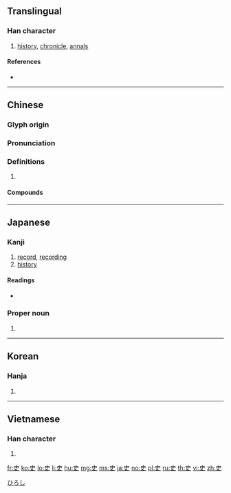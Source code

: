 {{also|吏|更}}
==Translingual==

===Han character===
{{Han char|rn=30|rad=口|as=02|sn=5|four=50006|canj=LK}}

# [[history]], [[chronicle]], [[annals]]

====References====
* {{Han ref|kx=0173.030|dkj=03249|dj=0384.040|hdz=10571.020|uh=53F2|ud=21490|bh=A576|bd=42358}}

----

==Chinese==
{{zh-forms}}

===Glyph origin===
{{Han etym}}

===Pronunciation===
{{zh-pron
|m=shǐ
|c=si2
|c-t=lhu2
|md=sṳ̄
|mn=sú
|mn-t=se2/su2
|mc=y
|oc=y
|cat=
}}

===Definitions===
{{zh-hanzi}}

# {{rfdef|zh}}

====Compounds====
{{zh-der|三史|二十五史|二十六史|二十四史|五代史|令史|仿連史紙|佞史|信史|修史|儒林外史|元史|元祕史|內史|六經皆史|別史|刺史|刺史天|北史|南史|南史氏|口述歷史|古史|史不絕書|史乘|史冊|史前史|史前時代|史可法|史奴比|史學|史官|史家|史密斯|史實|史思明|史懷哲|史文赫丁|史料|史晨碑|史書|史游|史無前例|史特勞斯|史瓦濟蘭|史筆|史籀|史籀篇|史籍|史蒂芬生|史記|史評|史詩|史賓塞 |史跡|史迪威|史通|史達林|史遷|史部|史鈔|史鑑|史館|史魚|史鰌|右史|名垂青史|名標青史|唯物史觀|四史|國別史|國史|國史館|地球史|外史|大掾史|大柱史|太史|太史令|太史公|女史|安史之亂|宋史|將兵長史|小史|左史|左圖右史|廌史|御史|御史大夫|御史臺|御史雨|思想史|戰史|才如史遷|政治史|教育史|文史|文學史|新五代史|新元史|斷代史|書史|有史以來|朝經暮史|枕經藉史|柱下史|樂史|正史|歷史|歷史劇|歷史名詞|歷史學|歷史小說|歷史年表|歷史文學|歷史時代|歷史線圖|歷史觀|歷史語詞|歷史重演|民生史觀|津史|清史稿|漁經獵史|班史|現代史|琴史|畫史|監察御史|眉史|瞽史|石刻史料|研經鑄史|硯史|祕史|祝史|私史|稗史|稗官野史|穢史|經史子集|經史笥|經濟史觀|編年史|繡衣御史|繹史|羅曼史|美術史|腐史|舊五代史|良史|花史|荷馬史詩|蕭史|藏室史|蘭臺令史|西洋史|詠史詩|詩史|講史|豔史|路史|近世史|通史|連史紙|野史|金史|鐵面御史|長史|開化史|雜史|青史|青史傳名|青史名留|青史流芳|青史留名|韻史|麟史}}

----

==Japanese==

===Kanji===
{{ja-kanji|grade=4|rs=口02}}

# [[record]], [[recording]]
# [[history]]

====Readings====
* {{ja-readings|on=[[し]] (shi), [[じ]] (ji)|kun=[[ふびと]] (fubito), [[ふみ]] (fumi), [[さかん]] (sakan)}}

===Proper noun===
{{ja-pos|proper|ひろし}}

# {{given name|male|lang=ja}}

[[Category:Japanese male given names|ひろし]]

----

==Korean==

===Hanja===
{{ko-hanja|hangeul=사|rv=sa|mr=sa|y=sa}}

# {{defn|lang=ko|sort=口02}}

----

==Vietnamese==

===Han character===
{{vi-hantu|[[sử]], [[minh]]|rs=口02}}

# {{defn|lang=vi|sort=口02}}

[[fr:史]]
[[ko:史]]
[[lo:史]]
[[li:史]]
[[hu:史]]
[[mg:史]]
[[ms:史]]
[[ja:史]]
[[no:史]]
[[pl:史]]
[[ru:史]]
[[th:史]]
[[vi:史]]
[[zh:史]]